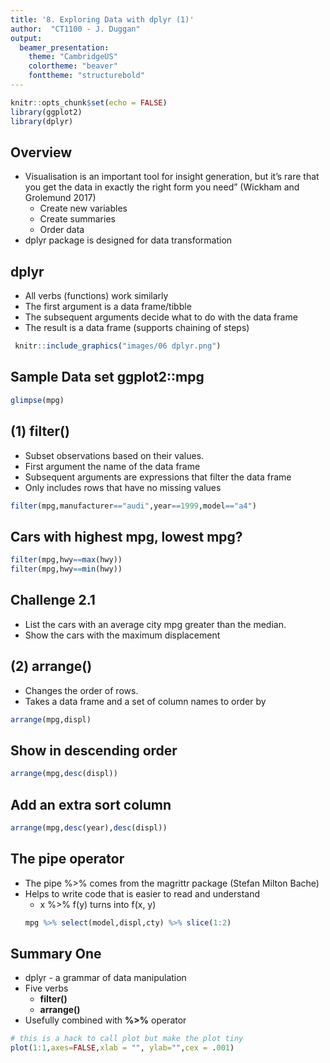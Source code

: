 ```yaml
---
title: '8. Exploring Data with dplyr (1)'
author:  "CT1100 - J. Duggan"
output:
  beamer_presentation:
    theme: "CambridgeUS"
    colortheme: "beaver"
    fonttheme: "structurebold"
---
```



```r
knitr::opts_chunk$set(echo = FALSE)
library(ggplot2)
library(dplyr)
```

## Overview

- Visualisation is an important tool for insight generation, but it’s rare that you get the data in exactly the right form you need” (Wickham and Grolemund 2017)
  + Create new variables
  + Create summaries
  + Order data
- dplyr package is designed for data transformation

## dplyr

- All verbs (functions) work similarly
- The first argument is a data frame/tibble
- The subsequent arguments decide what to do with the data frame
- The result is a data frame (supports chaining of steps)

```r
 knitr::include_graphics("images/06 dplyr.png")
```

## Sample Data set ggplot2::mpg
```r
glimpse(mpg)
```

## (1) **filter()**
- Subset observations based on their values. 
- First argument the name of the data frame
- Subsequent arguments are expressions that filter the data frame
- Only includes rows that have no missing values

```r
filter(mpg,manufacturer=="audi",year==1999,model=="a4")
```

## Cars with highest mpg, lowest mpg?

```r
filter(mpg,hwy==max(hwy))
filter(mpg,hwy==min(hwy))
```

## Challenge 2.1

- List the cars with an average city mpg greater than the median.
- Show the cars with the maximum displacement

## (2) **arrange()**
- Changes the order of rows. 
- Takes a data frame and a set of column names to order by

```r
arrange(mpg,displ)
```

## Show in descending order

```r
arrange(mpg,desc(displ))
```

## Add an extra sort column

```r
arrange(mpg,desc(year),desc(displ))
```

## The pipe operator

- The pipe %>% comes from the magrittr package (Stefan Milton Bache)
- Helps to write code that is easier to read and understand
  + x %>% f(y) turns into f(x, y)
```r
mpg %>% select(model,displ,cty) %>% slice(1:2)
```


## Summary One
- dplyr - a grammar of data manipulation
- Five verbs
  + **filter()**
  + **arrange()**
- Usefully combined with **%>%** operator

```r
# this is a hack to call plot but make the plot tiny
plot(1:1,axes=FALSE,xlab = "", ylab="",cex = .001)
```


